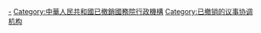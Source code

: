 [[Category:国务院议事协调机构|-]]
[[Category:中華人民共和國已撤銷國務院行政機構‎|Category:中華人民共和國已撤銷國務院行政機構‎]]
[[Category:已撤销的议事协调机构|Category:已撤销的议事协调机构]]